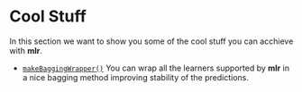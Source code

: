 Cool Stuff
==========

In this section we want to show you some of the cool stuff you can acchieve with **mlr**.

* [`makeBaggingWrapper()`](makeBagginWrapper.md) You can wrap all the learners supported by **mlr** in a nice bagging method improving stability of the predictions.
